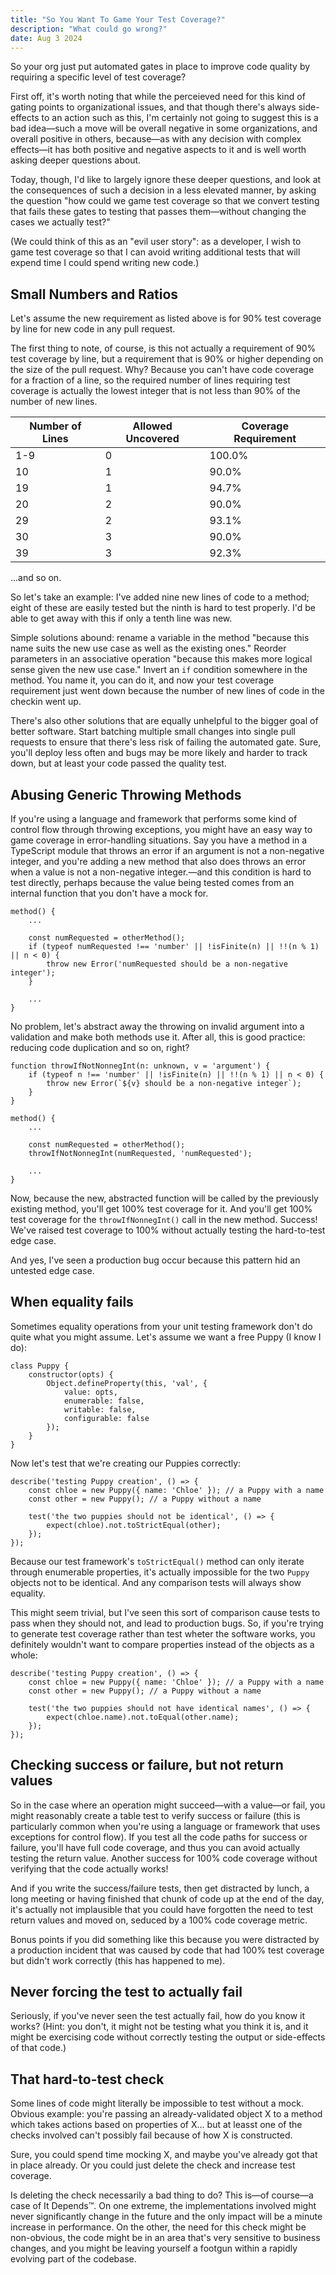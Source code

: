 ```yaml
---
title: "So You Want To Game Your Test Coverage?"
description: "What could go wrong?"
date: Aug 3 2024
---
```

So your org just put automated gates in place to improve code quality by requiring a specific level of test coverage?

First off, it's worth noting that while the perceieved need for this kind of gating points to organizational issues, and that though there's always side-effects to an action such as this, I'm certainly not going to suggest this is a bad idea&mdash;such a move will be overall negative in some organizations, and overall positive in others, because&mdash;as with any decision with complex effects&mdash;it has both positive and negative aspects to it and is well worth asking deeper questions about.

Today, though, I'd like to largely ignore these deeper questions, and look at the consequences of such a decision in a less elevated manner, by asking the question "how could we game test coverage so that we convert testing that fails these gates to testing that passes them&mdash;without changing the cases we actually test?"

(We could think of this as an "evil user story": as a developer, I wish to game test coverage so that I can avoid writing additional tests that will expend time I could spend writing new code.)


## Small Numbers and Ratios

Let's assume the new requirement as listed above is for 90% test coverage by line for new code in any pull request.

The first thing to note, of course, is this not actually a requirement of 90% test coverage by line, but a requirement that is 90% or higher depending on the size of the pull request. Why? Because you can't have code coverage for a fraction of a line, so the required number of lines requiring test coverage is actually the lowest integer that is not less than 90% of the number of new lines.

|Number of Lines|Allowed Uncovered|Coverage Requirement|
|---|---|---|
|1-9|0|100.0%|
|10|1|90.0%|
|19|1|94.7%|
|20|2|90.0%|
|29|2|93.1%|
|30|3|90.0%|
|39|3|92.3%|

...and so on.

So let's take an example: I've added nine new lines of code to a method; eight of these are easily tested but the ninth is hard to test properly. I'd be able to get away with this if only a tenth line was new.

Simple solutions abound: rename a variable in the method "because this name suits the new use case as well as the existing ones." Reorder parameters in an associative operation "because this makes more logical sense given the new use case." Invert an `if` condition somewhere in the method. You name it, you can do it, and now your test coverage requirement just went down because the number of new lines of code in the checkin went up.

There's also other solutions that are equally unhelpful to the bigger goal of better software. Start batching multiple small changes into single pull requests to ensure that there's less risk of failing the automated gate. Sure, you'll deploy less often and bugs may be more likely and harder to track down, but at least your code passed the quality test.


## Abusing Generic Throwing Methods

If you're using a language and framework that performs some kind of control flow through throwing exceptions, you might have an easy way to game coverage in error-handling situations. Say you have a method in a TypeScript module that throws an error if an argument is not a non-negative integer, and you're adding a new method that also does throws an error when a value is not a non-negative integer.&mdash;and this condition is hard to test directly, perhaps because the value being tested comes from an internal function that you don't have a mock for.

```
method() {
    ...

    const numRequested = otherMethod();
    if (typeof numRequested !== 'number' || !isFinite(n) || !!(n % 1) || n < 0) {
        throw new Error('numRequested should be a non-negative integer');
    }

    ...
}
```

No problem, let's abstract away the throwing on invalid argument into a validation and make both methods use it. After all, this is good practice: reducing code duplication and so on, right?

```
function throwIfNotNonnegInt(n: unknown, v = 'argument') {
    if (typeof n !== 'number' || !isFinite(n) || !!(n % 1) || n < 0) {
        throw new Error(`${v} should be a non-negative integer`);
    }
}

method() {
    ...

    const numRequested = otherMethod();
    throwIfNotNonnegInt(numRequested, 'numRequested');

    ...
}
```

Now, because the new, abstracted function will be called by the previously existing method, you'll get 100% test coverage for it. And you'll get 100% test coverage for the `throwIfNonnegInt()` call in the new method. Success! We've raised test coverage to 100% without actually testing the hard-to-test edge case.

And yes, I've seen a production bug occur because this pattern hid an untested edge case. 


## When equality fails

Sometimes equality operations from your unit testing framework don't do quite what you might assume. Let's assume we want a free Puppy (I know I do):

```
class Puppy {
    constructor(opts) {
        Object.defineProperty(this, 'val', {
            value: opts,
            enumerable: false,
            writable: false,
            configurable: false
        });
    }
}
```

Now let's test that we're creating our Puppies correctly:

```
describe('testing Puppy creation', () => {
    const chloe = new Puppy({ name: 'Chloe' }); // a Puppy with a name
    const other = new Puppy(); // a Puppy without a name

    test('the two puppies should not be identical', () => {
        expect(chloe).not.toStrictEqual(other);
    });
});
```

Because our test framework's `toStrictEqual()` method can only iterate through enumerable properties, it's actually impossible for the two `Puppy` objects not to be identical. And any comparison tests will always show equality.

This might seem trivial, but I've seen this sort of comparison cause tests to pass when they should not, and lead to production bugs. So, if you're trying to generate test coverage rather than test wheter the software works, you definitely wouldn't want to compare properties instead of the objects as a whole:

```
describe('testing Puppy creation', () => {
    const chloe = new Puppy({ name: 'Chloe' }); // a Puppy with a name
    const other = new Puppy(); // a Puppy without a name

    test('the two puppies should not have identical names', () => {
        expect(chloe.name).not.toEqual(other.name);
    });
});
```

## Checking success or failure, but not return values

So in the case where an operation might succeed&mdash;with a value&mdash;or fail, you might reasonably create a table test to verify success or failure (this is particularly common when you're using a language or framework that uses exceptions for control flow). If you test all the code paths for success or failure, you'll have full code coverage, and thus you can avoid actually testing the return value. Another success for 100% code coverage without verifying that the code actually works!

And if you write the success/failure tests, then get distracted by lunch, a long meeting or having finished that chunk of code up at the end of the day, it's actually not implausible that you could have forgotten the need to test return values and moved on, seduced by a 100% code coverage metric.

Bonus points if you did something like this because you were distracted by a production incident that was caused by code that had 100% test coverage but didn't work correctly (this has happened to me).


## Never forcing the test to actually fail

Seriously, if you've never seen the test actually fail, how do you know it works? (Hint: you don't, it might not be testing what you think it is, and it might be exercising code without correctly testing the output or side-effects of that code.)


## That hard-to-test check

Some lines of code might literally be impossible to test without a mock. Obvious example: you're passing an already-validated object X to a method which takes actions based on properties of X... but at leasst one of the checks involved can't possibly fail because of how X is constructed.

Sure, you could spend time mocking X, and maybe you've already got that in place already. Or you could just delete the check and increase test coverage.

Is deleting the check necessarily a bad thing to do? This is&mdash;of course&mdash;a case of It Depends™️. On one extreme, the implementations involved might never significantly change in the future and the only impact will be a minute increase in performance. On the other, the need for this check might be non-obvious, the code might be in an area that's very sensitive to business changes, and you might be leaving yourself a footgun within a rapidly evolving part of the codebase.
